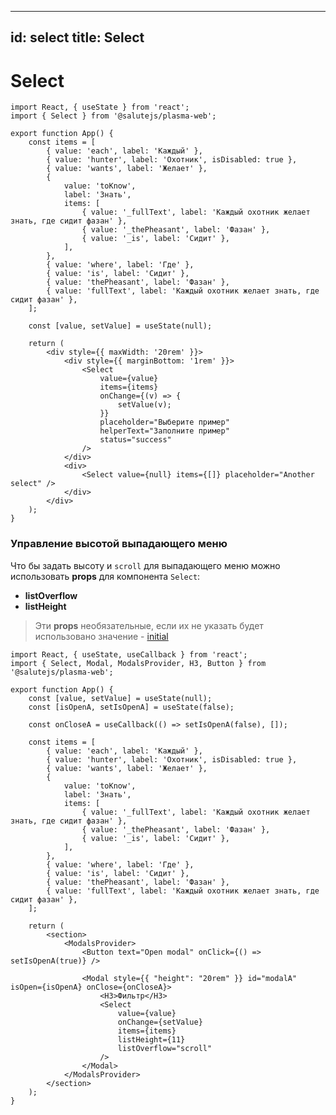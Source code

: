 [//]: # (---)

[//]: # (---)

[//]: # ()
[//]: # (import { PropsTable, Description, StorybookLink } from '@site/src/components';)

[//]: # (import Tabs from '@theme/Tabs';)

[//]: # (import TabItem from '@theme/TabItem';)

[//]: # ()
[//]: # (# Select)

[//]: # ()
[//]: # (## Использование)

[//]: # ()
[//]: # (<Description name="Select" />)

[//]: # (<PropsTable name="Select" />)

[//]: # (<StorybookLink name="Select" />)

[//]: # ()
[//]: # (:::caution)

[//]: # (Не поддерживает вложенность. Вложенные items будут игнорироваться.)

[//]: # (:::)

[//]: # ()
[//]: # (## Примеры)

[//]: # ()
[//]: # (<Tabs>)

[//]: # (    <TabItem value="default" label="Default" default>)

[//]: # (        ```tsx live)

[//]: # (        import React, {useState} from 'react';)

[//]: # (        import {Select} from '@salutejs/plasma-web';)

[//]: # ()
[//]: # (        export function App&#40;&#41; {)

[//]: # (            const items = [)

[//]: # (                {value: 'each', label: 'Каждый'},)

[//]: # (                {value: 'hunter', label: 'Охотник', isDisabled: true},)

[//]: # (                {value: 'wants', label: 'Желает'},)

[//]: # (                {value: 'toKnow', label: 'Знать'},)

[//]: # (                {value: 'where', label: 'Где'},)

[//]: # (                {value: 'is', label: 'Сидит'},)

[//]: # (                {value: 'thePheasant', label: 'Фазан'},)

[//]: # (                {value: 'fullText', label: 'Каждый охотник желает знать, где сидит фазан'},)

[//]: # (            ];)

[//]: # ()
[//]: # (            const [value, setValue] = useState&#40;null&#41;;)

[//]: # ()
[//]: # (            return &#40;)

[//]: # (                <div style={{maxWidth: '20rem', marginBottom: '25rem'}}>)

[//]: # (                    <Select)

[//]: # (                        value={value})

[//]: # (                        items={items})

[//]: # (                        onChange={setValue})

[//]: # (                        placeholder="Выберите пример")

[//]: # (                        helperText="Заполните пример")

[//]: # (                    />)

[//]: # (                </div>)

[//]: # (            &#41;;)

[//]: # (        })

[//]: # (        ```)

[//]: # (    </TabItem>)

[//]: # ()
[//]: # (    <TabItem value="multiple" label="Multiple">)

[//]: # (        ```tsx live)

[//]: # (        import React, {useState} from 'react';)

[//]: # (        import {Select} from '@salutejs/plasma-web';)

[//]: # ()
[//]: # (        export function App&#40;&#41; {)

[//]: # (            const items = [)

[//]: # (                {value: 'each', label: 'Каждый'},)

[//]: # (                {value: 'hunter', label: 'Охотник', isDisabled: true},)

[//]: # (                {value: 'wants', label: 'Желает'},)

[//]: # (                {value: 'toKnow', label: 'Знать'},)

[//]: # (                {value: 'where', label: 'Где'},)

[//]: # (                {value: 'is', label: 'Сидит'},)

[//]: # (                {value: 'thePheasant', label: 'Фазан'},)

[//]: # (                {value: 'fullText', label: 'Каждый охотник желает знать, где сидит фазан'},)

[//]: # (            ];)

[//]: # ()
[//]: # (            const [value, setValue] = useState&#40;[]&#41;;)

[//]: # ()
[//]: # (            return &#40;)

[//]: # (                <div style={{maxWidth: '20rem', marginBottom: '25rem'}}>)

[//]: # (                    <Select)

[//]: # (                        value={value})

[//]: # (                        items={items})

[//]: # (                        onChange={setValue})

[//]: # (                        placeholder="Выберите пример")

[//]: # (                        helperText="Заполните пример")

[//]: # (                        multiselect)

[//]: # (                    />)

[//]: # (                </div>)

[//]: # (            &#41;;)

[//]: # (        })

[//]: # (        ```)

[//]: # (    </TabItem>)

[//]: # ()
[//]: # (    <TabItem value="disabled" label="Disabled">)

[//]: # (        ```tsx live)

[//]: # (        import React, {useState} from 'react';)

[//]: # (        import {Select} from '@salutejs/plasma-web';)

[//]: # ()
[//]: # (        export function App&#40;&#41; {)

[//]: # (            const items = [)

[//]: # (                {value: 'each', label: 'Каждый'},)

[//]: # (                {value: 'hunter', label: 'Охотник', isDisabled: true},)

[//]: # (                {value: 'wants', label: 'Желает'},)

[//]: # (                {value: 'toKnow', label: 'Знать'},)

[//]: # (                {value: 'where', label: 'Где'},)

[//]: # (                {value: 'is', label: 'Сидит'},)

[//]: # (                {value: 'thePheasant', label: 'Фазан'},)

[//]: # (                {value: 'fullText', label: 'Каждый охотник желает знать, где сидит фазан'},)

[//]: # (            ];)

[//]: # ()
[//]: # (            const [value, setValue] = useState&#40;null&#41;;)

[//]: # ()
[//]: # (            return &#40;)

[//]: # (                <div style={{maxWidth: '20rem', marginBottom: '25rem'}}>)

[//]: # (                    <Select)

[//]: # (                        value={value})

[//]: # (                        items={items})

[//]: # (                        onChange={setValue})

[//]: # (                        placeholder="Выберите пример")

[//]: # (                        helperText="Заполните пример")

[//]: # (                        disabled)

[//]: # (                    />)

[//]: # (                </div>)

[//]: # (            &#41;;)

[//]: # (        })

[//]: # (        ```)

[//]: # (    </TabItem>)

[//]: # ()
[//]: # (    <TabItem value="customHeight" label="Custom Height">)

[//]: # (        ```tsx live)

[//]: # (        import React, {useState} from 'react';)

[//]: # (        import {Select} from '@salutejs/plasma-web';)

[//]: # ()
[//]: # (        export function App&#40;&#41; {)

[//]: # (            const items = [)

[//]: # (                {value: 'each', label: 'Каждый'},)

[//]: # (                {value: 'hunter', label: 'Охотник', isDisabled: true},)

[//]: # (                {value: 'wants', label: 'Желает'},)

[//]: # (                {value: 'toKnow', label: 'Знать'},)

[//]: # (                {value: 'where', label: 'Где'},)

[//]: # (                {value: 'is', label: 'Сидит'},)

[//]: # (                {value: 'thePheasant', label: 'Фазан'},)

[//]: # (                {value: 'fullText', label: 'Каждый охотник желает знать, где сидит фазан'},)

[//]: # (            ];)

[//]: # ()
[//]: # (            const [value, setValue] = useState&#40;null&#41;;)

[//]: # ()
[//]: # (            return &#40;)

[//]: # (                <div style={{maxWidth: '20rem', marginBottom: '25rem'}}>)

[//]: # (                    <Select)

[//]: # (                        value={value})

[//]: # (                        items={items})

[//]: # (                        onChange={setValue})

[//]: # (                        placeholder="Выберите пример")

[//]: # (                        helperText="Заполните пример")

[//]: # (                        listHeight="10rem")

[//]: # (                    />)

[//]: # (                </div>)

[//]: # (            &#41;;)

[//]: # (        })

[//]: # (        ```)

[//]: # (    </TabItem>)

[//]: # (</Tabs>)


---
id: select
title: Select
---


# Select
<Description name="Select" />
<PropsTable name="Select" />
<StorybookLink name="Select" />

```tsx live
import React, { useState } from 'react';
import { Select } from '@salutejs/plasma-web';

export function App() {
    const items = [
        { value: 'each', label: 'Каждый' },
        { value: 'hunter', label: 'Охотник', isDisabled: true },
        { value: 'wants', label: 'Желает' },
        {
            value: 'toKnow',
            label: 'Знать',
            items: [
                { value: '_fullText', label: 'Каждый охотник желает знать, где сидит фазан' },
                { value: '_thePheasant', label: 'Фазан' },
                { value: '_is', label: 'Сидит' },
            ],
        },
        { value: 'where', label: 'Где' },
        { value: 'is', label: 'Сидит' },
        { value: 'thePheasant', label: 'Фазан' },
        { value: 'fullText', label: 'Каждый охотник желает знать, где сидит фазан' },
    ];

    const [value, setValue] = useState(null);

    return (
        <div style={{ maxWidth: '20rem' }}>
            <div style={{ marginBottom: '1rem' }}>
                <Select
                    value={value}
                    items={items}
                    onChange={(v) => {
                        setValue(v);
                    }}
                    placeholder="Выберите пример"
                    helperText="Заполните пример"
                    status="success"
                />
            </div>
            <div>
                <Select value={null} items={[]} placeholder="Another select" />
            </div>
        </div>
    );
}
```

### Управление высотой выпадающего меню
Что бы задать высоту и `scroll` для выпадающего меню можно использовать **props** для компонента `Select`:
- **listOverflow**
- **listHeight**

> Эти **props** необязательные, если их не указать будет использовано значение - [initial](https://developer.mozilla.org/en-US/docs/Web/CSS/initial)

```tsx live
import React, { useState, useCallback } from 'react';
import { Select, Modal, ModalsProvider, H3, Button } from '@salutejs/plasma-web';

export function App() {
    const [value, setValue] = useState(null);
    const [isOpenA, setIsOpenA] = useState(false);

    const onCloseA = useCallback(() => setIsOpenA(false), []);

    const items = [
        { value: 'each', label: 'Каждый' },
        { value: 'hunter', label: 'Охотник', isDisabled: true },
        { value: 'wants', label: 'Желает' },
        {
            value: 'toKnow',
            label: 'Знать',
            items: [
                { value: '_fullText', label: 'Каждый охотник желает знать, где сидит фазан' },
                { value: '_thePheasant', label: 'Фазан' },
                { value: '_is', label: 'Сидит' },
            ],
        },
        { value: 'where', label: 'Где' },
        { value: 'is', label: 'Сидит' },
        { value: 'thePheasant', label: 'Фазан' },
        { value: 'fullText', label: 'Каждый охотник желает знать, где сидит фазан' },
    ];

    return (
        <section>
            <ModalsProvider>
                <Button text="Open modal" onClick={() => setIsOpenA(true)} />

                <Modal style={{ "height": "20rem" }} id="modalA" isOpen={isOpenA} onClose={onCloseA}>
                    <H3>Фильтр</H3>
                    <Select
                        value={value}
                        onChange={setValue}
                        items={items}
                        listHeight={11}
                        listOverflow="scroll"
                    />
                </Modal>
            </ModalsProvider>
        </section>
    );
}
```
